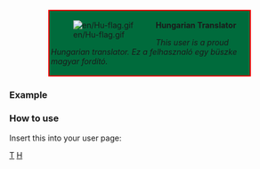<includeonly><div style="background-color:#006B3C; border: 2px solid #FF0000; padding:0.2em; margin:1em 5em"><div style="float:left;">[[File:en/Hu-flag.gif]]</div><div style="margin-left:40px">'''Hungarian Translator'''<br /></div>
''This user is a proud Hungarian translator. Ez a felhasznaló egy büszke magyar fordító.''</div>{{{1|[[Category:en/Hungarian translators]]}}}
</includeonly><noinclude>

===Example===
{{en/Hungarian Translator|1= }}

===How to use===

Insert this into your user page:
<code>{{s|Hungarian Translator}}</code>
[[Category:en/User Templates|T]][[Category:hu/Sablonok|H]]</noinclude>